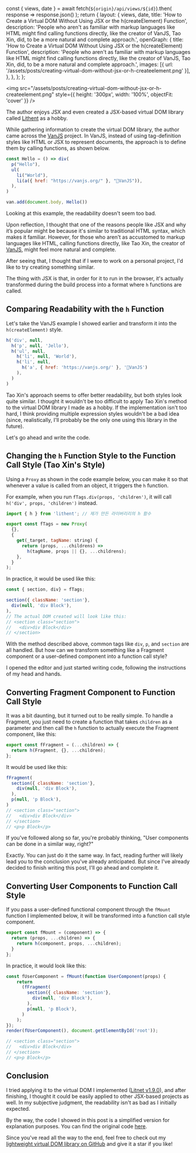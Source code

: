   const { views, date } = await fetch(`${origin}/api/views/${id}`).then(
    response => response.json()
  );
  return {
    layout: {
      views,
      date,
      title: 'How to Create a Virtual DOM Without Using JSX or the h(createElement) Function',
      description:
        'People who aren\'t as familiar with markup languages like HTML might find calling functions directly, like the creator of VanJS, Tao Xin, did, to be a more natural and complete approach.',
      openGraph: {
        title: 'How to Create a Virtual DOM Without Using JSX or the h(createElement) Function',
        description:
          'People who aren\'t as familiar with markup languages like HTML might find calling functions directly, like the creator of VanJS, Tao Xin, did, to be a more natural and complete approach.',
        images: [{ url: '/assets/posts/creating-virtual-dom-without-jsx-or-h-createelement.png' }],
      },
    },
  };
};

<img src="/assets/posts/creating-virtual-dom-without-jsx-or-h-createelement.png" style={{ height: '300px', width: '100%', objectFit: 'cover' }} />

The author enjoys JSX and even created a JSX-based virtual DOM library called [Lithent](https://github.com/superlucky84/lithent) as a hobby.

While gathering information to create the virtual DOM library, the author came across the [VanJS](https://vanjs.org/) project. In VanJS, instead of using tag-definition styles like HTML or JSX to represent documents, the approach is to define them by calling functions, as shown below.

```javascript
const Hello = () => div(
  p("Hello"),
  ul(
    li("World"),
    li(a({ href: "https://vanjs.org/" }, "🍦VanJS")),
  ),
)

van.add(document.body, Hello())
```

Looking at this example, the readability doesn't seem too bad.

Upon reflection, I thought that one of the reasons people like JSX and why it’s popular might be because it's similar to traditional HTML syntax, which makes it familiar. However, for those who aren't as accustomed to markup languages like HTML, calling functions directly, like Tao Xin, the creator of [VanJS](https://vanjs.org/about), might feel more natural and complete.

After seeing that, I thought that if I were to work on a personal project, I'd like to try creating something similar.

The thing with JSX is that, in order for it to run in the browser, it's actually transformed during the build process into a format where `h` functions are called.

## Comparing Readability with the `h` Function

Let's take the VanJS example I showed earlier and transform it into the `h(createElement)` style.

```javascript
h('div', null,
  h('p', null, 'Jello'),
  h('ul', null,
    h('li', null, 'World'),
    h('li', null,
      h('a', { href: 'https://vanjs.org/' }, '🍦VanJS')
    ),
  )
)
```

Tao Xin's approach seems to offer better readability, but both styles look quite similar. I thought it wouldn't be too difficult to apply Tao Xin's method to the virtual DOM library I made as a hobby. If the implementation isn't too hard, I think providing multiple expression styles wouldn't be a bad idea (since, realistically, I'll probably be the only one using this library in the future).

Let's go ahead and write the code.


## Changing the `h` Function Style to the Function Call Style (Tao Xin's Style)

Using a `Proxy` as shown in the code example below, you can make it so that whenever a value is called from an object, it triggers the `h` function.

For example, when you run `fTags.div(props, 'children')`, it will call `h('div', props, 'children')` instead.

```javascript
import { h } from 'lithent'; // 제가 만든 라이버리리의 h 함수

export const fTags = new Proxy(
  {},
  {
    get(_target, tagName: string) {
      return (props, ...childrens) =>
        h(tagName, props || {}, ...childrens);
    },
  }
);
```

In practice, it would be used like this:

```javascript
const { section, div} = fTags;

section({ className: 'section'}, 
  div(null, 'div Block'),
),
// The actual DOM created will look like this:
// <section class="section">
//   <div>div Block</div>
// </section>
```

With the method described above, common tags like `div`, `p`, and `section` are all handled. But how can we transform something like a Fragment component or a user-defined component into a function call style?

I opened the editor and just started writing code, following the instructions of my head and hands.


## Converting Fragment Component to Function Call Style

It was a bit daunting, but it turned out to be really simple. To handle a Fragment, you just need to create a function that takes `children` as a parameter and then call the `h` function to actually execute the Fragment component, like this:


```javascript
export const fFragment = (...children) => {
  return h(Fragment, {}, ...children);
};
```

It would be used like this:

```javascript
fFragment(
  section({ className: 'section'}, 
    div(null, 'div Block'),
  ),
  p(null, 'p Block'),
)
// <section class="section">
//   <div>div Block</div>
// </section>
// <p>p Block</p>
```

If you've followed along so far, you're probably thinking, "User components can be done in a similar way, right?"

Exactly. You can just do it the same way. In fact, reading further will likely lead you to the conclusion you've already anticipated. But since I've already decided to finish writing this post, I'll go ahead and complete it.

## Converting User Components to Function Call Style

If you pass a user-defined functional component through the `fMount` function I implemented below, it will be transformed into a function call style component.

```javascript
export const fMount = (component) => {
  return (props, ...children) => {
    return h(component, props, ...children);
  }
};
```

In practice, it would look like this:

```javascript
const fUserComponent = fMount(function UserComponent(props) {
    return
      (fFragment(
        section({ className: 'section'}, 
          div(null, 'div Block'),
        ),
        p(null, 'p Block'),
      )
    );
});
render(fUserComponent(), document.getElementById('root'));

// <section class="section">
//   <div>div Block</div>
// </section>
// <p>p Block</p>
```

## Conclusion

I tried applying it to the virtual DOM I implemented ([Litnet v1.9.0](https://www.npmjs.com/package/lithent)), and after finishing, I thought it could be easily applied to other JSX-based projects as well. In my subjective judgment, the readability isn't as bad as I initially expected.

By the way, the code I showed in this post is a simplified version for explanation purposes. You can find the original code [here](https://github.com/superlucky84/lithent/blob/master/ftags/src/index.ts).

Since you've read all the way to the end, feel free to check out my [lightweight virtual DOM library on GitHub](https://github.com/superlucky84/lithent) and give it a star if you like!
